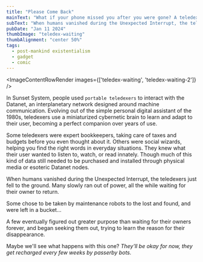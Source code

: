 ```yaml
---
title: "Please Come Back"
mainText: "What if your phone missed you after you were gone? A teledexer during the Unexpected Interrupt."
subText: "When humans vanished during the Unexpected Interrupt, the teledexers just fell to the ground. Many slowly ran out of power, all the while waiting for their owner to return."
pubDate: "Jan 11 2024"
thumbImage: "teledex-waiting"
thumbAlignment: "center 50%"
tags:
  - post-mankind existentialism
  - gadget
  - comic
---
```



<ImageContentRowRender 
  images={['teledex-waiting', 'teledex-waiting-2']}
/>

In Sunset System, people used `portable teledexers` to interact with the Datanet, an interplanetary network designed around machine communication. Evolving out of the simple personal digital assistant of the 1980s, teledexers use a miniaturized cybernetic brain to learn and adapt to their user, becoming a perfect companion over years of use.

Some teledexers were expert bookkeepers, taking care of taxes and budgets before you even thought about it. Others were social wizards, helping you find the right words in everyday situations. They knew what their user wanted to listen to, watch, or read innately. Though much of this kind of data still needed to be purchased and installed through physical media or esoteric Datanet nodes.

When humans vanished during the Unexpected Interrupt, the teledexers just fell to the ground. Many slowly ran out of power, all the while waiting for their owner to return.

Some chose to be taken by maintenance robots to the lost and found, and were left in a bucket...

A few eventually figured out greater purpose than waiting for their owners forever, and began seeking them out, trying to learn the reason for their disappearance.

Maybe we'll see what happens with this one? *They'll be okay for now, they get recharged every few weeks by passerby bots.*
